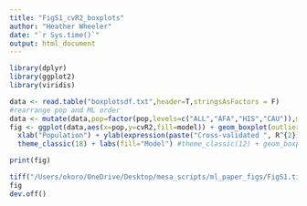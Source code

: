 ```yaml
---
title: "FigS1_cvR2_boxplots"
author: "Heather Wheeler"
date: "`r Sys.time()`"
output: html_document
---
```


```r
library(dplyr)
library(ggplot2)
library(viridis)

data <- read.table("boxplotsdf.txt",header=T,stringsAsFactors = F)
#rearrange pop and ML order
data <- mutate(data,pop=factor(pop,levels=c("ALL","AFA","HIS","CAU")),model=factor(model,levels=c("EN","RF","SVR","KNN")))
fig <- ggplot(data,aes(x=pop,y=cvR2,fill=model)) + geom_boxplot(outlier.size=0.01, lwd=0.2) + 
  xlab("Population") + ylab(expression(paste("Cross-validated ", R^{2}))) +
  theme_classic(18) + labs(fill="Model") #theme_classic(12) + geom_boxplot(outlier.size = 0.01,lwd=0.1)

print(fig)

tiff("/Users/okoro/OneDrive/Desktop/mesa_scripts/ml_paper_figs/FigS1.tiff", width = 17, height = 12, units = 'cm', res = 300, compression = 'lzw') #width=12 #height=6
fig
dev.off()
```
